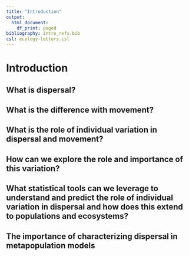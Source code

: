 ```yaml
---
title: "Introduction"
output:
  html_document:
    df_print: paged
bibliography: intro_refs.bib
csl: ecology-letters.csl
---
```


# Introduction

## What is dispersal?

## What is the difference with movement?

## What is the role of individual variation in dispersal and movement?

## How can we explore the role and importance of this variation?

## What statistical tools can we leverage to understand and predict the role of individual variation in dispersal and how does this extend to populations and ecosystems?

## The importance of characterizing dispersal in metapopulation models
